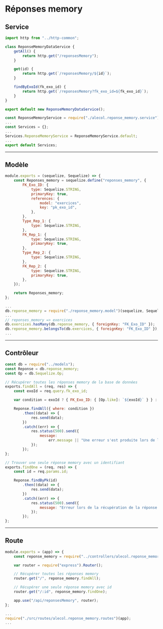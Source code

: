 # Réponses memory

## Service

```js title="./src/services/alecol.reponse_memory.service.js"
import http from "../http-common";

class ReponseMemoryDataService {
    getAll() {
        return http.get("/reponsesMemory");
    }

    get(id) {
        return http.get(`/reponsesMemory/${id}`);
    }

    findByExoId(fk_exo_id) {
        return http.get(`/reponsesMemory?fk_exo_id=${fk_exo_id}`);
    }
}

export default new ReponseMemoryDataService();
```

```js title="./src/services/index.js"
const ReponseMemoryService = require("./alecol.reponse_memory.service");
...
const Services = {};
...
Services.ReponseMemoryService = ReponseMemoryService.default;
...
export default Services;
```

-----

## Modèle

```js title="./src/models/reponse_memory.model.js"
module.exports = (sequelize, Sequelize) => {
    const Reponses_memory = sequelize.define("reponses_memory", {
        FK_Exo_ID: {
            type: Sequelize.STRING,
            primaryKey: true,
            references: {
                model: "exercices",
                key: "pk_exo_id",
            },
        },
        Type_Rep_1: {
            type: Sequelize.STRING,
        },
        FK_Rep_1: {
            type: Sequelize.STRING,
            primaryKey: true,
        },
        Type_Rep_2: {
            type: Sequelize.STRING,
        },
        FK_Rep_2: {
            type: Sequelize.STRING,
            primaryKey: true,
        },
    });

    return Reponses_memory;
};
```

```js title="./src/models/index.js"
...
db.reponse_memory = require("./reponse_memory.model")(sequelize, Sequelize);
...
// reponses_memory => exercices
db.exercices.hasMany(db.reponse_memory, { foreignKey: "FK_Exo_ID" });
db.reponse_memory.belongsTo(db.exercices, { foreignKey: "FK_Exo_ID" });
...
```

-----

## Contrôleur

```js title="./src/controllers/alecol.reponse_memory.controllers.js"
const db = require("../models");
const Reponse = db.reponse_memory;
const Op = db.Sequelize.Op;

// Récupérer toutes les réponses memory de la base de données
exports.findAll = (req, res) => {
    const exoId = req.query.fk_exo_id;

    var condition = exoId ? { FK_Exo_ID: { [Op.like]: `${exoId}` } } : null;

    Reponse.findAll({ where: condition })
        .then((data) => {
            res.send(data);
        })
        .catch((err) => {
            res.status(500).send({
                message:
                    err.message || "Une erreur s'est produite lors de la récupération des réponses memory",
            });
        });
};

// Trouver une seule réponse memory avec un identifiant
exports.findOne = (req, res) => {
    const id = req.params.id;

    Reponse.findByPk(id)
        .then((data) => {
            res.send(data);
        })
        .catch((err) => {
            res.status(500).send({
                message: "Erreur lors de la récupération de la réponse memory avec l'id=" + id,
            });
        });
};
```

-----

## Route

```js title="./src/routes/alecol.reponse_memory.routes.js"
module.exports = (app) => {
    const reponse_memory = require("../controllers/alecol.reponse_memory.controllers");

    var router = require("express").Router();

    // Récupérer toutes les réponses memory
    router.get("/", reponse_memory.findAll);

    // Récupérer une seule réponse memory avec id
    router.get("/:id", reponse_memory.findOne);

    app.use("/api/reponsesMemory", router);
};
```

```js title="server.js"
...
require("./src/routes/alecol.reponse_memory.routes")(app);
...
```